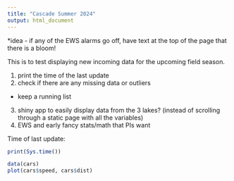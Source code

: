 ```yaml
---
title: "Cascade Summer 2024"
output: html_document
---
```


*idea - if any of the EWS alarms go off, have text at the top of the page that there is a bloom!

This is to test displaying new incoming data for the upcoming field season. 
 
1) print the time of the last update 
2) check if there are any missing data or outliers 
  - keep a running list 
3) shiny app to easily display data from the 3 lakes? (instead of scrolling through a static page with all the variables)
4) EWS and early fancy stats/math that PIs want
  

Time of last update:
```r
print(Sys.time())
```


```r
data(cars)
plot(cars$speed, cars$dist)
```
